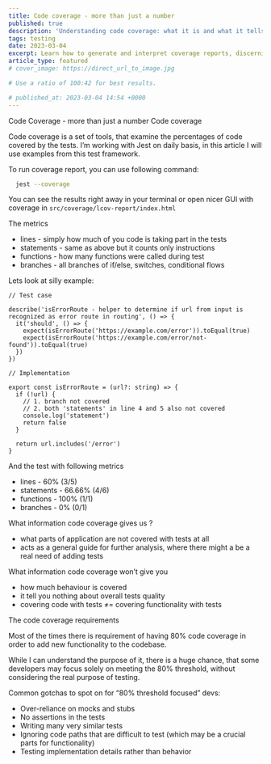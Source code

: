 ```yaml
---
title: Code coverage - more than just a number
published: true
description: 'Understanding code coverage: what it is and what it tells us about our code'
tags: testing
date: 2023-03-04
excerpt: Learn how to generate and interpret coverage reports, discerning the true value of these metrics. The article goes beyond the common fixation on coverage percentages, highlighting the traps in over-relying on coverage goals and emphasizing the essence of meaningful testing.
article_type: featured
# cover_image: https://direct_url_to_image.jpg

# Use a ratio of 100:42 for best results.

# published_at: 2023-03-04 14:54 +0000
---
```



<ArticleWrapper>
<ArticleHeader>
<Heading tag='h1'>Code Coverage - more than just a number</Heading>
</ArticleHeader>

<ArticleContent>
<Heading tag='h2' id='code-coverage'>Code coverage</Heading>

Code coverage is a set of tools, that examine the percentages of code covered
by the tests. I’m working with Jest on daily basis, in this article I will use examples from this
test framework.

To run coverage report, you can use following command:

```bash
  jest --coverage
```

You can see the results right away in your terminal or open nicer GUI with coverage in `src/coverage/lcov-report/index.html`

The metrics

- lines - simply how much of you code is taking part in the tests
- statements - same as above but it counts only instructions
- functions - how many functions were called during test
- branches - all branches of if/else, switches, conditional flows

Lets look at silly example:

```tsx
// Test case

describe('isErrorRoute - helper to determine if url from input is recognized as error route in routing', () => {
  it('should', () => {
    expect(isErrorRoute('https://example.com/error')).toEqual(true)
    expect(isErrorRoute('https://example.com/error/not-found')).toEqual(true)
  })
})

// Implementation

export const isErrorRoute = (url?: string) => {
  if (!url) {
    // 1. branch not covered
    // 2. both 'statements' in line 4 and 5 also not covered
    console.log('statement')
    return false
  }

  return url.includes('/error')
}
```

And the test with following metrics

- lines - 60% (3/5)
- statements - 66.66% (4/6)
- functions - 100% (1/1)
- branches - 0% (0/1)

<Heading tag='h2' id='what-information-code-coverage-gives-us'>What information code coverage gives us ?</Heading>

- what parts of application are not covered with tests at all
- acts as a general guide for further analysis, where there might a be a real need of adding tests

<Heading tag='h2' id='what-information-code-coverage-wont-give-you'>What information code coverage won’t give you</Heading>

- how much behaviour is covered
- it tell you nothing about overall tests quality
- covering code with tests ≠= covering functionality with tests

<Heading tag='h2' id='the-code-coverage-requirements'>The code coverage requirements</Heading>

Most of the times there is requirement of having 80% code coverage in order to add new functionality to the codebase.

While I can understand the purpose of it, there is a huge chance, that some developers may focus solely on meeting the 80% threshold, without considering the real purpose of testing.

Common gotchas to spot on for “80% threshold focused” devs:

- Over-reliance on mocks and stubs
- No assertions in the tests
- Writing many very similar tests
- Ignoring code paths that are difficult to test (which may be a crucial parts for functionality)
- Testing implementation details rather than behavior
</ArticleContent>

</ArticleWrapper>
